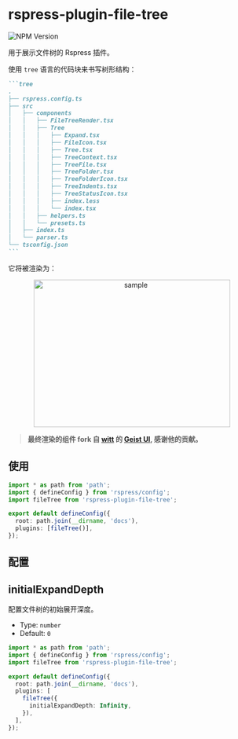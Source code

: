 # rspress-plugin-file-tree

![NPM Version](https://img.shields.io/npm/v/rspress-plugin-file-tree)


<SourceCode href="https://github.com/linbudu599/rspress-plugins/tree/main/packages/rspress-plugin-file-tree" />

用于展示文件树的 Rspress 插件。

使用 `tree` 语言的代码块来书写树形结构：

````markdown
```tree
.
├── rspress.config.ts
├── src
│   ├── components
│   │   ├── FileTreeRender.tsx
│   │   ├── Tree
│   │   │   ├── Expand.tsx
│   │   │   ├── FileIcon.tsx
│   │   │   ├── Tree.tsx
│   │   │   ├── TreeContext.tsx
│   │   │   ├── TreeFile.tsx
│   │   │   ├── TreeFolder.tsx
│   │   │   ├── TreeFolderIcon.tsx
│   │   │   ├── TreeIndents.tsx
│   │   │   ├── TreeStatusIcon.tsx
│   │   │   ├── index.less
│   │   │   └── index.tsx
│   │   ├── helpers.ts
│   │   └── presets.ts
│   ├── index.ts
│   └── parser.ts
└── tsconfig.json
```
````

它将被渲染为：

<div align="center">
  <img
    src="https://raw.githubusercontent.com/linbudu599/rspress-plugins/main/packages/rspress-plugin-file-tree/image.png"
    alt="sample"
    width="400"
    height="300"
  />
</div>

> **最终渲染的组件 fork 自 [witt](https://github.com/unix) 的 [Geist UI](https://geist-ui.dev/), 感谢他的贡献。**

## 使用

<PackageManagerTabs command="add rspress-plugin-file-tree -D" />

```ts
import * as path from 'path';
import { defineConfig } from 'rspress/config';
import fileTree from 'rspress-plugin-file-tree';

export default defineConfig({
  root: path.join(__dirname, 'docs'),
  plugins: [fileTree()],
});
```

## 配置

## initialExpandDepth

配置文件树的初始展开深度。

- Type: `number`
- Default: `0`

```ts
import * as path from 'path';
import { defineConfig } from 'rspress/config';
import fileTree from 'rspress-plugin-file-tree';

export default defineConfig({
  root: path.join(__dirname, 'docs'),
  plugins: [
    fileTree({
      initialExpandDepth: Infinity,
    }),
  ],
});
```
